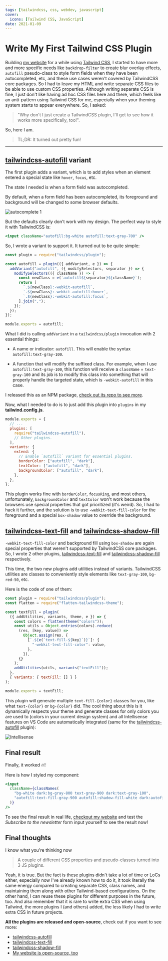 ```yaml
---
tags: [tailwindcss, css, webdev, javascript]
cover:
  icons: [Tailwind CSS, JavaScript]
date: 2021-01-09
---
```


# Write My First Tailwind CSS Plugin

Building [my website] for a while using [Tailwind CSS], I started to have more
and more specific needs like `backdrop-filter` to create blur overlay effects,
`autofill` pseudo-class to style form fields when they have been autocompleted,
etc, and these use cases weren't covered by TailwindCSS core packages. So I had
to leave my HTML and write separate CSS files to be able to use custom CSS
properties. Although writing separate CSS is fine, I just don't like having ad
hoc CSS files here and there, which feels like an anti-pattern using Tailwind
CSS for me, especially when your theming system starts to appear everywhere. So,
I asked:

> "Why don't I just create a TailwindCSS plugin, I'll get to see how it works
> more specifically, too!".

So, here I am.

> TL;DR: It turned out pretty fun!

---

## [tailwindcss-autofill] variant

The first plugin adds a variant, which is to add styles when an element entered
a special state like `hover`, `focus`, etc.

The state I needed is when a form field was autocompleted.

By default, when a form field has been autocompleted, its foreground and
background will be changed to some browser defaults.

![autocomplete
1](/static/blog/write-my-first-tailwindcss-plugin/autocomplete1.gif)

But the defaults clearly don't work with my design. The perfect way to style it
with TailwindCSS is:

```jsx
<input className="autofill:bg-white autofill:text-gray-700" />
```

So, I wrote a variant to support it. It turned out to be quite simple:

```js:tailwindcss-autofill.js
const plugin = require("tailwindcss/plugin");

const autofill = plugin(({ addVariant, e }) => {
  addVariant("autofill", ({ modifySelectors, separator }) => {
    modifySelectors(({ className }) => {
      const newClass = e(`autofill${separator}${className}`);
      return [
        `.${newClass}:-webkit-autofill`,
        `.${newClass}:-webkit-autofill:hover`,
        `.${newClass}:-webkit-autofill:focus`,
      ].join(",");
    });
  });
});

module.exports = autofill;
```

What I did is calling `addVariant` in a `tailwindcss/plugin` invocation with 2
essential things:

- A name or indicator: `autofill`. This will enable the syntax
  `autofill:text-gray-100`.

- A function that will modify the suffixed class. For example, when I use
  `autofill:text-gray-100`, this function will receive a `className` =
  `text-gray-100` and its job is to modify this class into something that will
  properly handle the targeted state, which is `-webkit-autofill` in this case.

I released this as an NPM package, [check out its repo to see
more][tailwindcss-autofill].

Now, what I needed to do is to just add this plugin into `plugins` in my
**tailwind.config.js**.

```js:tailwind.config.js
module.exports = {
  // ...
  plugins: [
    require("tailwindcss-autofill"),
    // Other plugins.
  ],
  variants: {
    extend: {
      // Enable `autofill` variant for essential plugins.
      borderColor: ["autofill", "dark"],
      textColor: ["autofill", "dark"],
      backgroundColor: ["autofill", "dark"],
    },
  },
};
```

This plugin works fine with `borderColor`, `focusRing`, and most others,
unfortunately, `backgroundColor` and `textColor` won't work because the browsers
use special properties that got prioritized (it's weird). So, I had to hack it
further, and the solution is to use `-webkit-text-fill-color` for the foreground
and a special `box-shadow` value to override the background.

## [tailwindcss-text-fill] and [tailwindcss-shadow-fill]

`-webkit-text-fill-color` and background fill using `box-shadow` are again
special properties that weren't supported by TailwindCSS core packages. So, I
wrote 2 other plugins, [tailwindcss-text-fill] and [tailwindcss-shadow-fill]
respectively.

This time, the two new plugins add utilities instead of variants. TailwindCSS
utilities are classes to conveniently style elements like `text-gray-100`,
`bg-red-50`, etc.

Here is the code of one of them:

```js:tailwindcss-text-fill.js
const plugin = require("tailwindcss/plugin");
const flatten = require("flatten-tailwindcss-theme");

const textFill = plugin(
  ({ addUtilities, variants, theme, e }) => {
    const colors = flatten(theme("colors"));
    const utils = Object.entries(colors).reduce(
      (res, [key, value]) =>
        Object.assign(res, {
          [`.${e(`text-fill-${key}`)}`]: {
            "-webkit-text-fill-color": value,
          },
        }),
      {}
    );
    addUtilities(utils, variants("textFill"));
  },
  { variants: { textFill: [] } }
);

module.exports = textFill;
```

This plugin will generate multiple `text-fill-{color}` classes for you, like
what `text-{color}` or `bg-{color}` did. The cool thing about this is it
dynamically respects your theme and generate classes for only colors you are
used to (colors in your current design system) and all Intellisense features on
VS Code are automatically integrated (same for the [tailwindcss-autofill]
plugin):

![Intellisense](/static/blog/write-my-first-tailwindcss-plugin/intelli.gif)

## Final result

Finally, it worked 🔥!

Here is how I styled my component:

```jsx
<input
  className={classNames(
    "bg-white dark:bg-gray-800 text-gray-900 dark:text-gray-100",
    "autofill:text-fill-gray-900 autofill:shadow-fill-white dark:autofill:shadow-fill-gray-800 dark:autofill:text-fill-gray-100"
  )}
/>
```

To see the final result in real life, [checkout my website][my website] and test
the _Subscribe to the newsletter_ form input yourself to see the result now!

## Final thoughts

I know what you're thinking now

> A couple of different CSS properties and pseudo-classes turned into 3 JS
> plugins.

Yeah, it is true. But the fact is these plugins didn't take a lot of time or
LoCs either, especially now I've already known how to do it, it took literally
the same energy compared to creating separate CSS, class names, and maintaining
them along with other Tailwind-based configurations. On the other hand, I can
reuse these plugins for different purposes in the future, too. And also remember
that it is rare to write extra CSS when using Tailwind, the more plugins I (and
others) added, the less likely I had to write extra CSS in future projects.

**All the plugins are released and open-source**, check out if you want to see
more:

- [tailwindcss-autofill]
- [tailwindcss-text-fill]
- [tailwindcss-shadow-fill]
- [My website is open-source, too](https://github.com/phuctm97/phuctm97.com)

<!-- Links -->

[my website]: /
[tailwind css]: https://tailwindcss.com
[tailwindcss-autofill]: https://github.com/phuctm97/tailwindcss-autofill
[tailwindcss-text-fill]: https://github.com/phuctm97/tailwindcss-text-fill
[tailwindcss-shadow-fill]: https://github.com/phuctm97/tailwindcss-shadow-fill
